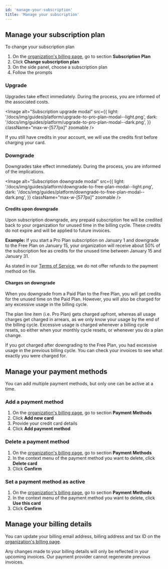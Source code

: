 ```yaml
---
id: 'manage-your-subscription'
title: 'Manage your subscription'
---
```


## Manage your subscription plan

To change your subscription plan

1. On the [organization's billing page](https://supabase.com/dashboard/org/_/billing), go to section **Subscription Plan**
2. Click **Change subscription plan**
3. On the side panel, choose a subscription plan
4. Follow the prompts

### Upgrade

Upgrades take effect immediately. During the process, you are informed of the associated costs.

<Image
  alt="Subscription upgrade modal"
  src={{
    light: '/docs/img/guides/platform/upgrade-to-pro-plan-modal--light.png',
    dark: '/docs/img/guides/platform/upgrade-to-pro-plan-modal--dark.png',
  }}
  className="max-w-[577px]"
  zoomable
/>

If you still have credits in your account, we will use the credits first before charging your card.

### Downgrade

Downgrades take effect immediately. During the process, you are informed of the implications.

<Image
  alt="Subscription downgrade modal"
  src={{
    light: '/docs/img/guides/platform/downgrade-to-free-plan-modal--light.png',
    dark: '/docs/img/guides/platform/downgrade-to-free-plan-modal--dark.png',
  }}
  className="max-w-[577px]"
  zoomable
/>

#### Credits upon downgrade

Upon subscription downgrade, any prepaid subscription fee will be credited back to your organization for unused time in the billing cycle. These credits do not expire and will be applied to future invoices.

**Example:**
If you start a Pro Plan subscription on January 1 and downgrade to the Free Plan on January 15, your organization will receive about 50% of the subscription fee as credits for the unused time between January 15 and January 31.

As stated in our [Terms of Service](https://supabase.com/terms#1-fees), we do not offer refunds to the payment method on file.

#### Charges on downgrade

When you downgrade from a Paid Plan to the Free Plan, you will get credits for the unused time on the Paid Plan. However, you will also be charged for any excessive usage in the billing cycle.

The plan line item (i.e. Pro Plan) gets charged upfront, whereas all usage charges get charged in arrears, as we only know your usage by the end of the billing cycle. Excessive usage is charged whenever a billing cycle resets, so either when your monthly cycle resets, or whenever you do a plan change.

If you got charged after downgrading to the Free Plan, you had excessive usage in the previous billing cycle. You can check your invoices to see what exactly you were charged for.

## Manage your payment methods

You can add multiple payment methods, but only one can be active at a time.

### Add a payment method

1. On the [organization's billing page](https://supabase.com/dashboard/org/_/billing), go to section **Payment Methods**
2. Click **Add new card**
3. Provide your credit card details
4. Click **Add payment method**

### Delete a payment method

1. On the [organization's billing page](https://supabase.com/dashboard/org/_/billing), go to section **Payment Methods**
2. In the context menu of the payment method you want to delete, click **Delete card**
3. Click **Confirm**

### Set a payment method as active

1. On the [organization's billing page](https://supabase.com/dashboard/org/_/billing), go to section **Payment Methods**
2. In the context menu of the payment method you want to delete, click **Use this card**
3. Click **Confirm**

## Manage your billing details

You can update your billing email address, billing address and tax ID on the [organization's billing page](https://supabase.com/dashboard/org/_/billing).

<Admonition type="note">
  Any changes made to your billing details will only be reflected in your upcoming invoices. Our
  payment provider cannot regenerate previous invoices.
</Admonition>
